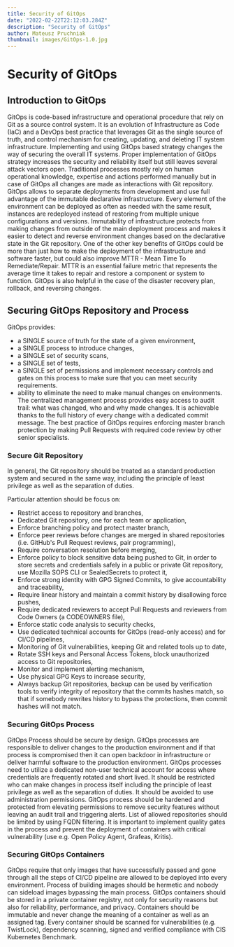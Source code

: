 ```yaml
---
title: Security of GitOps
date: "2022-02-22T22:12:03.284Z"
description: "Security of GitOps"
author: Mateusz Pruchniak
thumbnail: images/GitOps-1.0.jpg
---
```


# Security of GitOps

## Introduction to GitOps

GitOps is code-based infrastructure and operational procedure that rely on Git as a source control system. It is an evolution of Infrastructure as Code (IaC) and a DevOps best practice that leverages Git as the single source of truth, and control mechanism for creating, updating, and deleting IT system infrastructure. Implementing and using GitOps based strategy changes the way of securing the overall IT systems. Proper implementation of GitOps strategy increases the security and reliability itself but still leaves several attack vectors open. Traditional processes mostly rely on human operational knowledge, expertise and actions performed manually but in case of GitOps all changes are made as interactions with Git repository.
GitOps allows to separate deployments from development and use full advantage of the immutable declarative infrastructure. Every element of the environment can be deployed as often as needed with the same result, instances are redeployed instead of restoring from multiple unique configurations and versions. Immutability of infrastructure protects from making changes from outside of the main deployment process and makes it easier to detect and reverse environment changes based on the declarative state in the Git repository.
One of the other key benefits of GitOps could be more than just how to make the deployment of the infrastructure and software faster, but could also improve MTTR - Mean Time To Remediate/Repair. MTTR is an essential failure metric that represents the average time it takes to repair and restore a component or system to function. GitOps is also helpful in the case of the disaster recovery plan, rollback, and reversing changes.


## Securing GitOps Repository and Process

GitOps provides:
* a SINGLE source of truth for the state of a given environment,
* a SINGLE process to introduce changes,
* a SINGLE set of security scans,
* a SINGLE set of tests, 
* a SINGLE set of permissions and implement necessary controls and gates on this process to make sure that you can meet security requirements. 
* ability to eliminate the need to make manual changes on environments.
The centralized management process provides easy access to audit trail: what was changed, who and why made changes. It is achievable thanks to the full history of every change with a dedicated commit message. The best practice of GitOps requires enforcing master branch protection by making Pull Requests with required code review by other senior specialists.


### Secure Git Repository

In general, the Git repository should be treated as a standard production system and secured in the same way, including the principle of least privilege as well as the separation of duties.

Particular attention should be focus on:
* Restrict access to repository and branches,
* Dedicated Git repository, one for each team or application,
* Enforce branching policy and protect master branch, 
* Enforce peer reviews before changes are merged in shared repositories (i.e. GitHub's Pull Request reviews, pair programming),
* Require conversation resolution before merging, 
* Enforce policy to block sensitive data being pushed to Git, in order to store secrets and credentials safely in a public or private Git repository, use Mozilla SOPS CLI or SealedSecrets to protect it,
* Enforce strong identity with GPG Signed Commits, to give accountability and traceability,
* Require linear history and maintain a commit history by disallowing force pushes,
* Require dedicated reviewers to accept Pull Requests and reviewers from Code Owners (a CODEOWNERS file),
* Enforce static code analysis to security checks,
* Use dedicated technical accounts for GitOps (read-only access) and for CI/CD pipelines,
* Monitoring of Git vulnerabilities, keeping Git and related tools up to date,
* Rotate SSH keys and Personal Access Tokens, block unauthorized access to Git repositories, 
* Monitor and implement alerting mechanism,
* Use physical GPG Keys to increase security,
* Always backup Git repositories, backup can be used by verification tools to verify integrity of repository that the commits hashes match, so that if somebody rewrites history to bypass the protections, then commit hashes will not match.


### Securing GitOps Process

GitOps Process should be secure by design. GitOps processes are responsible to deliver changes to the production environment and if that process is compromised then it can open backdoor in infrastructure or deliver harmful software to the production environment. GitOps processes need to utilize a dedicated non-user technical account for access where credentials are frequently rotated and short lived. It should be restricted who can make changes in process itself including the principle of least privilege as well as the separation of duties. It should be avoided to use administration permissions. GitOps process should be hardened and protected from elevating permissions to remove security features without leaving an audit trail and triggering alerts. List of allowed repositories should be limited by using FQDN filtering.
It is important to implement quality gates in the process and prevent the deployment of containers with critical vulnerability (use e.g. Open Policy Agent, Grafeas, Kritis).


### Securing GitOps Containers

GitOps require that only images that have successfully passed and gone through all the steps of CI/CD pipeline are allowed to be deployed into every environment. 
Process of building images should be hermetic and nobody can sideload images bypassing the main process. GitOps containers should be stored in a private container registry, not only for security reasons but also for reliability, performance, and privacy. Containers should be immutable and never change the meaning of a container as well as an assigned tag. Every container should be scanned for vulnerabilities (e.g. TwistLock), dependency scanning, signed and verified compliance with CIS Kubernetes Benchmark.

